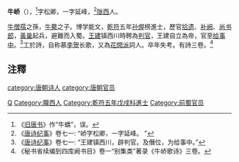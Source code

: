 '''牛峤'''（{{bd|?||?|}}），<ref>《[[旧唐书|旧唐书]]》作“牛蟜”，误。</ref>字松卿，一字延峰，<ref>《[[唐诗纪事|唐诗纪事]]》卷七一: “峤字松卿，一字延峰。 ”</ref>[[陇西|陇西]]人。

[[牛僧孺|牛僧孺]]之孫，[[牛藂|牛藂]]之子。博学能文，[[乾符|乾符]]五年[[孙偓|孙偓]]榜進士，歷官[[拾遗|拾遗]]、[[补阙|补阙]]、[[尚书郎|尚书郎]]，[[黃巢|黃巢]]起兵，避難而入蜀。[[王建_(前蜀)|王建]]镇西川時聘為[[判官|判官]]，王建自立為帝，官至[[给事中|给事中]]。<ref>《[[唐诗纪事|唐诗纪事]]》卷七一: “王建镇西川，辟判官。及僭位，为给事中。”</ref>工於詩，自称慕[[李贺|李贺]]长歌，又為[[花間派|花間派]]詞人。卒年失考。有詩三卷。<ref>《秘书省续编到四库阙书目》卷一“别集类”著录《牛峤歌诗》三卷。</ref>

==注釋==
{{reflist}}

{{DEFAULTSORT:N}}
[[Category:牛姓|Q]]
[[category:唐朝诗人|category:唐朝诗人]]
[[category:唐朝官员|category:唐朝官员]]
[[Category:隴西人|Category:隴西人]]
[[Category:乾符五年戊戌科進士|Category:乾符五年戊戌科進士]]
[[Category:前蜀官员|Category:前蜀官员]]